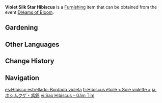 {{Furnishing Infobox
|id             = 373803
|image          = Item Violet Silk Star Hibiscus.png
|category       = Dreambloom
|quality        = 3
|description    = A star hibiscus whose flowers have a shade similar to that of purple brocades. The resemblance is surface-level, however, as these flowers cannot be used to make clothing. Using it in dye is out of the question as well &mdash; it's way too expensive for that!
|source1        = [[Dreams of Bloom]]
|event          = Dreams of Bloom
}}
'''Violet Silk Star Hibiscus''' is a [[Furnishing]] item that can be obtained from the event [[Dreams of Bloom]].

==Gardening==
{{Recipe
|type = Luxuriant Glebe
|time = 10min
|Dreambloom: Star Hibiscus Seed = 1
|sort = Dreambloom: Star Hibiscus Seed
}}

==Other Languages==
{{Other Languages
|en      = Violet Silk Star Hibiscus
|zhs     = 星槿・紫锦
|zhs_rm  = Xīng Jǐn - Zǐ Jǐn
|zht     = 星槿・紫錦
|zht_rm  = Xīng Jǐn - Zǐ Jǐn
|zh_tl   = 
|ja      = ホシムクゲ・紫錦
|ja_rm   = Hoshimukuge - Shikin
|ja_tl   = Star Hibiscus - Violet Brocade
|ko      = 히비스커스・자색 비단
|ko_tl   = Hibiscus - Violet Silk
|es      = Hibisco estrellado: Bordado violeta
|es_tl   = Starry Hibiscus: Violet Embroidery
|fr      = Hibiscus étoilé «&nbsp;Soie violette&nbsp;»
|fr_tl   = Star Hibiscus "Purple Silk"
|ru      = Звёздчатый гибискус: Пурпурная парча
|ru_tl   = Star Hibiscus: Purple Brocade
|th      = Star Hibiscus - ผ้าทอสีม่วง
|th_rm   = 
|th_tl   = 
|vi      = Sao Hibiscus - Gấm Tím
|vi_tl   = 
|de      = Violetter Seidensternhibiskus
|de_tl   = Violet Silk Star Hibiscus
|id      = Violet Silk Star Hibiscus
|pt      = Hibiscos Estrelado: Bordado Violeta
|pt_tl   = 
|tr      = Eflatun İpek Yıldızhatmi
|tr_tl   = 
|it      = Ibisco stellare seta viola
|it_tl   = 
}}

==Change History==
{{Change History|2.2}}

==Navigation==
{{Furnishing Navbox/Subsystems|curio}}

[[es:Hibisco estrellado: Bordado violeta]]
[[fr:Hibiscus étoilé « Soie violette »]]
[[ja:ホシムクゲ・紫錦]]
[[vi:Sao Hibiscus - Gấm Tím]]